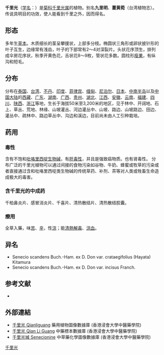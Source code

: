 {{Speciesbox
| name = 千里光
| status = 
| status_system = 
| image = Senecio scandens taikingk03.jpg
| genus = Senecio
| species = scandens
| authority = Buch.-Ham. ex D. Don
| subdivision_ranks =[[变种|变种]]
| subdivision =
* 千里光 ''S. s.'' var. ''scandens''
* [[缺裂千里光|缺裂千里光]] ''S. s.'' var. ''incisus''
* [[山楂叶千里光|山楂叶千里光]] ''S. s.'' var. ''crataegifolius''
}}

'''千里光'''（[[学名|学名]]：{{lang|la|''Senecio scandens''}}）是[[菊科|菊科]][[千里光属|千里光属]]的植物。别名'''九里明'''、'''蔓黄菀'''（台湾植物志）。传说具明目的功效，使人能看到千里之外，因而得名。

== 形态 ==
多年生[[草本|草本]]。木质细长的茎呈攀援状，上部多分枝。椭圆状三角形或卵状披针形的叶子互生，边缘常有浅齿，叶子的下部常有2～4对深裂片。头状花序顶生，排列成伞房花序状，秋季开黄色花，舌状花8～9枚，管状花多数。圆柱形[[瘦果|瘦果]]，有纵沟和短毛。

== 分布 ==
分布在[[泰国|泰国]]、[[台湾|台湾]]、[[不丹|不丹]]、[[印度|印度]]、[[菲律宾|菲律宾]]、[[缅甸|缅甸]]、[[尼泊尔|尼泊尔]]、[[日本|日本]]、[[中南半岛|中南半岛]]以及[[中国大陆|中国大陆]]的[[西藏|西藏]]、[[广东|广东]]、[[湖南|湖南]]、[[广西|广西]]、[[贵州|贵州]]、[[湖北|湖北]]、[[江西|江西]]、[[安徽|安徽]]、[[云南|云南]]、[[福建|福建]]、[[四川|四川]]、[[陕西|陕西]]、[[浙江|浙江]]等地，生长于海拔50米至3,200米的地区，见于林中、开阔地、石上、草丛、荒地、林缘、山坡灌丛、河边灌丛中、山坡、路边、山坡路边、田边、灌丛中、疏林中、路边草丛中、沟边和溪边，目前尚未由人工引种栽培。

== 药用 ==
===毒性===
含有不饱和[[吡咯里西啶生物碱|吡咯里西啶生物碱]]，有[[肝毒性|肝毒性]]，并且是强致癌物质。也有肾毒性。
分布广泛的千里光植物可以通过间接的食物污染如谷物、牛奶、蜂蜜或牧草的污染或者直接通过含和吡咯里西啶类生物碱的传统草药、补剂、茶等对人类或牲畜生命造成极大的毒害。

===含千里光的中成药===
千柏鼻炎片、感冒消炎片、千喜片、清热散结片、清热散结胶囊。

===療用===
全草入藥，味[[苦|苦]]、[[辛|辛]]，性[[涼|涼]]；能[[清熱|清熱]][[解毒|解毒]]、[[涼血|涼血]]。

== 异名 ==
* Senecio scandens Buch.-Ham. ex D. Don var. crataegifolius (Hayata) Kitamura
* Senecio scandens Buch.-Ham. ex D. Don var. incisus Franch.

== 参考文献 ==
<div class="references-small">
* {{cite web| url =http://www.bioinfo.cn/db05/KmzwSpecies.php?action=view&id=4817| title =千里光（原变种）| work =《中国高等植物数据库全库》| publisher =中国科学院微生物研究所| author =昆明植物研究所| accessdate =2009-02-25| archive-date =2018-06-28| archive-url =https://web.archive.org/web/20180628204035/http://www.bioinfo.cn/db05/KmzwSpecies.php?action=view| dead-url =yes}}
</div>

==外部連結==
* [http://libproject.hkbu.edu.hk/was40/detail?lang=ch&channelid=1288&searchword=herb_id=D00171 千里光 Qianliguang]{{Wayback|url=http://libproject.hkbu.edu.hk/was40/detail?lang=ch&channelid=1288&searchword=herb_id=D00171 |date=20160304101412 }} 藥用植物圖像數據庫 (香港浸會大學中醫藥學院) {{zh}}{{en}}
* [http://libproject.hkbu.edu.hk/was40/detail?channelid=44273&searchword=herb_id=D00354 千里光 Qian Li Guang]{{Wayback|url=http://libproject.hkbu.edu.hk/was40/detail?channelid=44273&searchword=herb_id=D00354 |date=20160304094815 }} 中藥標本數據庫 (香港浸會大學中醫藥學院) {{zh-hant}}{{en}}
* [http://libproject.hkbu.edu.hk/was40/detail?channelid=22253&lang=cht&searchword=code=P00145 千里光堿 Senecionine]{{Wayback|url=http://libproject.hkbu.edu.hk/was40/detail?channelid=22253&lang=cht&searchword=code=P00145 |date=20160304093609 }} 中草藥化學圖像數據庫 (香港浸會大學中醫藥學院) {{zh}}{{en}}
{{Taxonbar|from=Q10904991}}

[[Category:千里光属|千里光]]